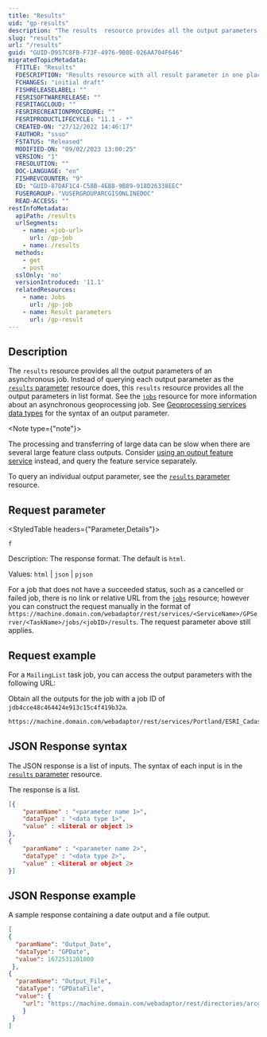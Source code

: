 ```yaml
---
title: "Results"
uid: "gp-results"
description: "The results  resource provides all the output parameters of an asynchronous job."
slug: "results"
url: "/results"
guid: "GUID-D957C8FB-F73F-4976-9B0E-026AA704F646"
migratedTopicMetadata:
  FTITLE: "Results"
  FDESCRIPTION: "Results resource with all result parameter in one place."
  FCHANGES: "initial draft"
  FISHRELEASELABEL: ""
  FESRISOFTWARERELEASE: ""
  FESRITAGCLOUD: ""
  FESRIRECREATIONPROCEDURE: ""
  FESRIPRODUCTLIFECYCLE: "11.1 - *"
  CREATED-ON: "27/12/2022 14:46:17"
  FAUTHOR: "ssuo"
  FSTATUS: "Released"
  MODIFIED-ON: "09/02/2023 13:00:25"
  VERSION: "1"
  FRESOLUTION: ""
  DOC-LANGUAGE: "en"
  FISHREVCOUNTER: "9"
  ED: "GUID-87DAF1C4-C58B-4EB8-9B89-918D26338EEC"
  FUSERGROUP: "VUSERGROUPARCGISONLINEDOC"
  READ-ACCESS: ""
restInfoMetadata:
  apiPath: /results
  urlSegments:
    - name: <job-url>
      url: /gp-job
    - name: /results
  methods: 
    - get
    - post
  sslOnly: 'no'
  versionIntroduced: '11.1'
  relatedResources:
    - name: Jobs
      url: /gp-job
    - name: Result parameters
      url: /gp-result
---
```


## Description

The `results` resource provides all the output parameters of an asynchronous job. Instead of querying each output parameter as the [`results` parameter](/gp-result) resource does, this `results` resource provides all the output parameters in list format. See the [`jobs`](/gp-job) resource for more information about an asynchronous geoprocessing job. See [Geoprocessing services data types](/gp-data-types) for the syntax of an output parameter.

<Note type={"note"}>

The processing and transferring of large data can be slow when there are several large feature class outputs. Consider [using an output feature service](/gp-data-types#feature-service-output) instead, and query the feature service separately.

</Note>

To query an individual output parameter, see the [`results` parameter](/gp-result) resource.

##  Request parameter

<StyledTable headers={"Parameter,Details"}>
<StyledTableRow>
<StyledTableCell cellStyle="markdown">

`f`

</StyledTableCell>
<StyledTableCell cellStyle="markdown">

Description: The response format. The default is `html`.

Values: `html` | `json` | `pjson`

</StyledTableCell>
</StyledTableRow>
</StyledTable>

For a job that does not have a succeeded status, such as a cancelled or failed job, there is no link or relative URL from the [`jobs`](/gp-job) resource; however you can construct the request manually in the format of `https://machine.domain.com/webadaptor/rest/services/<ServiceName>/GPServer/<TaskName>/jobs/<jobID>/results`. The request parameter above still applies.

## Request example

For a `MailingList` task job, you can access the output parameters with the following URL:

Obtain all the outputs for the job with a job ID of `jdb4cce48c464424e913c15c4f419b32a`.

```markdown
https://machine.domain.com/webadaptor/rest/services/Portland/ESRI_CadastralData_Portland/GPServer/MailingList/jobs/jdb4cce48c464424e913c15c4f419b32a/results
```

 

## JSON Response syntax

The JSON response is a list of inputs. The syntax of each input is in the [`results` parameter](/gp-result) resource.

The response is a list.

```json
[{
    "paramName" : "<parameter name 1>",
    "dataType" : "<data type 1>",
    "value" : <literal or object 1>
},
{
    "paramName" : "<parameter name 2>",
    "dataType" : "<data type 2>",
    "value" : <literal or object 2>
}]
```

 

## JSON Response example

A sample response containing a date output and a file output.

```json
[
{
  "paramName": "Output_Date",
  "dataType": "GPDate",
  "value": 1672531201000
 },
{
  "paramName": "Output_File",
  "dataType": "GPDataFile",
  "value": {
    "url": "https://machine.domain.com/webadaptor/rest/directories/arcgisjobs/output_processing_gpserver/jed99e77dd3f34a299156b90702bfb38b/scratch/output2023.pdf"
    }
 }
]
```

 

